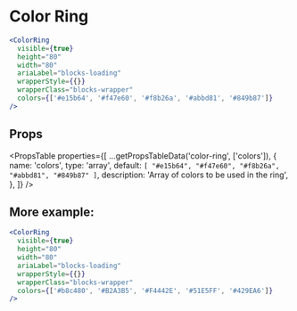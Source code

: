 ---
---


# Color Ring

```jsx live
<ColorRing
  visible={true}
  height="80"
  width="80"
  ariaLabel="blocks-loading"
  wrapperStyle={{}}
  wrapperClass="blocks-wrapper"
  colors={['#e15b64', '#f47e60', '#f8b26a', '#abbd81', '#849b87']}
/>
```

## Props

<PropsTable
  properties={[
    ...getPropsTableData('color-ring', ['colors']),
    {
      name: 'colors',
      type: 'array',
      default: `[
      "#e15b64",
      "#f47e60",
      "#f8b26a",
      "#abbd81",
      "#849b87"
      ]`,
      description: 'Array of colors to be used in the ring',
    },
  ]}
/>

## More example:

```jsx live
<ColorRing
  visible={true}
  height="80"
  width="80"
  ariaLabel="blocks-loading"
  wrapperStyle={{}}
  wrapperClass="blocks-wrapper"
  colors={['#b8c480', '#B2A3B5', '#F4442E', '#51E5FF', '#429EA6']}
/>
```
